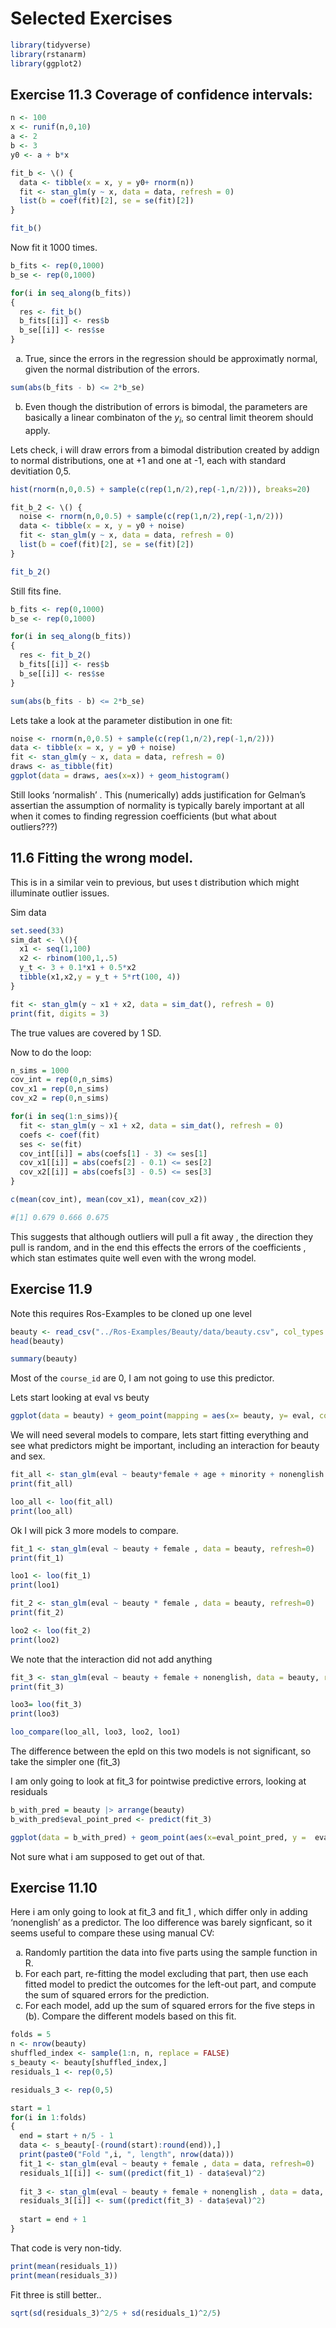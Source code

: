 # Selected Exercises
```r
library(tidyverse)
library(rstanarm)
library(ggplot2)
```

## Exercise 11.3 Coverage of confidence intervals:

```r
n <- 100
x <- runif(n,0,10)
a <- 2
b <- 3
y0 <- a + b*x  

fit_b <- \() {
  data <- tibble(x = x, y = y0+ rnorm(n))
  fit <- stan_glm(y ~ x, data = data, refresh = 0)
  list(b = coef(fit)[2], se = se(fit)[2])
}

fit_b()
```

Now fit it 1000 times.

```r
b_fits <- rep(0,1000)
b_se <- rep(0,1000)

for(i in seq_along(b_fits))
{
  res <- fit_b()
  b_fits[[i]] <- res$b
  b_se[[i]] <- res$se
}
```

a) True, since the errors in the regression should be approximatly normal, given the normal distribution of the errors. 

```r
sum(abs(b_fits - b) <= 2*b_se) 

```

b) Even though the distribution of errors is bimodal, the parameters are basically a linear combinaton of the $y_i$, so central limit theorem should apply. 

Lets check, i will draw errors from a bimodal distribution created by addign to normal distributions, one at +1 and one at -1, each with standard devitiation 0,5.

```r
hist(rnorm(n,0,0.5) + sample(c(rep(1,n/2),rep(-1,n/2))), breaks=20)
```

```r
fit_b_2 <- \() {
  noise <- rnorm(n,0,0.5) + sample(c(rep(1,n/2),rep(-1,n/2)))
  data <- tibble(x = x, y = y0 + noise)
  fit <- stan_glm(y ~ x, data = data, refresh = 0)
  list(b = coef(fit)[2], se = se(fit)[2])
}

fit_b_2()
```

Still fits fine. 

```r
b_fits <- rep(0,1000)
b_se <- rep(0,1000)

for(i in seq_along(b_fits))
{
  res <- fit_b_2()
  b_fits[[i]] <- res$b
  b_se[[i]] <- res$se
}

sum(abs(b_fits - b) <= 2*b_se) 
```


Lets take a look at the parameter distibution in one fit:

```r
noise <- rnorm(n,0,0.5) + sample(c(rep(1,n/2),rep(-1,n/2)))
data <- tibble(x = x, y = y0 + noise)
fit <- stan_glm(y ~ x, data = data, refresh = 0)
draws <- as_tibble(fit)
ggplot(data = draws, aes(x=x)) + geom_histogram()
```

Still looks 'normalish' . This (numerically) adds justification for Gelman's assertian the assumption of normality is typically barely important at all when it comes to finding regression coefficients (but what about outliers???)

## 11.6  Fitting the wrong model.

This is in a similar vein to previous, but uses t distribution which might illuminate outlier issues.

 

Sim data
```r
set.seed(33)
sim_dat <- \(){
  x1 <- seq(1,100)
  x2 <- rbinom(100,1,.5)
  y_t <- 3 + 0.1*x1 + 0.5*x2
  tibble(x1,x2,y = y_t + 5*rt(100, 4))
}

fit <- stan_glm(y ~ x1 + x2, data = sim_dat(), refresh = 0)
print(fit, digits = 3)
```

The true values are covered by 1 SD. 

Now to do the loop:

```r
n_sims = 1000
cov_int = rep(0,n_sims)
cov_x1 = rep(0,n_sims)
cov_x2 = rep(0,n_sims)

for(i in seq(1:n_sims)){
  fit <- stan_glm(y ~ x1 + x2, data = sim_dat(), refresh = 0)
  coefs <- coef(fit)
  ses <- se(fit)
  cov_int[[i]] = abs(coefs[1] - 3) <= ses[1]
  cov_x1[[i]] = abs(coefs[2] - 0.1) <= ses[2]
  cov_x2[[i]] = abs(coefs[3] - 0.5) <= ses[3]
}

c(mean(cov_int), mean(cov_x1), mean(cov_x2))

#[1] 0.679 0.666 0.675
```


This suggests that although outliers will pull a fit away , the direction they pull is random, and in the end this effects the errors of the coefficients , which stan estimates quite well even with the wrong model.


## Exercise 11.9

Note this requires Ros-Examples to be cloned up one level

```r
beauty <- read_csv("../Ros-Examples/Beauty/data/beauty.csv", col_types = "nnfiffff")
head(beauty)
```


```r
summary(beauty)
```

Most of the `course_id` are 0, I am not going to use this predictor. 

Lets start looking at eval vs beuty

```r
ggplot(data = beauty) + geom_point(mapping = aes(x= beauty, y= eval, color = female))
```

 
We will need several models to compare, lets start fitting everything and see what predictors might be important, including an interaction for beauty and sex.

```r
fit_all <- stan_glm(eval ~ beauty*female + age + minority + nonenglish + lower , data = beauty, refresh=0)
print(fit_all)
```
```r
loo_all <- loo(fit_all)
print(loo_all)
```
Ok I will pick 3 more models to compare. 

```r
fit_1 <- stan_glm(eval ~ beauty + female , data = beauty, refresh=0)
print(fit_1)
```

```r
loo1 <- loo(fit_1)
print(loo1)
```

```r
fit_2 <- stan_glm(eval ~ beauty * female , data = beauty, refresh=0)
print(fit_2)
```

```r
loo2 <- loo(fit_2)
print(loo2)
```

We note that the interaction did not add anything

```r
fit_3 <- stan_glm(eval ~ beauty + female + nonenglish, data = beauty, refresh=0)
print(fit_3)
```

```r
loo3= loo(fit_3)
print(loo3)
```

```r
loo_compare(loo_all, loo3, loo2, loo1)
```
 
The difference between the epld on this two models is not significant, so take the simpler one (fit_3) 

I am only going to look at fit_3 for pointwise predictive errors, looking at residuals

```r
b_with_pred = beauty |> arrange(beauty)
b_with_pred$eval_point_pred <- predict(fit_3)

ggplot(data = b_with_pred) + geom_point(aes(x=eval_point_pred, y =  eval- eval_point_pred, color = female)) + geom_abline(slope =0, intercept =0, color = "red")
```

Not sure what i am supposed to get out of that.
 


## Exercise 11.10

Here i am only going to look at fit_3 and fit_1 , which differ only in adding 'nonenglish' as a predictor.  The loo difference was barely signficant, so it seems useful to compare these using  manual CV:

(a) Randomly partition the data into five parts using the sample function in R.
(b) For each part, re-fitting the model excluding that part, then use each fitted model to predict
the outcomes for the left-out part, and compute the sum of squared errors for the prediction.
(c) For each model, add up the sum of squared errors for the five steps in (b). Compare the
different models based on this fit.

```r
folds = 5
n <- nrow(beauty)
shuffled_index <- sample(1:n, n, replace = FALSE)
s_beauty <- beauty[shuffled_index,]
residuals_1 <- rep(0,5)

residuals_3 <- rep(0,5)

start = 1
for(i in 1:folds)
{
  end = start + n/5 - 1
  data <- s_beauty[-(round(start):round(end)),]
  print(paste0("Fold ",i, ", length", nrow(data)))
  fit_1 <- stan_glm(eval ~ beauty + female , data = data, refresh=0)
  residuals_1[[i]] <- sum((predict(fit_1) - data$eval)^2)
  
  fit_3 <- stan_glm(eval ~ beauty + female + nonenglish , data = data, refresh=0)
  residuals_3[[i]] <- sum((predict(fit_3) - data$eval)^2)
  
  start = end + 1
}
```

That code is very non-tidy.  


```r
print(mean(residuals_1))
print(mean(residuals_3))

```

Fit three is still better..

```r
sqrt(sd(residuals_3)^2/5 + sd(residuals_1)^2/5)
```